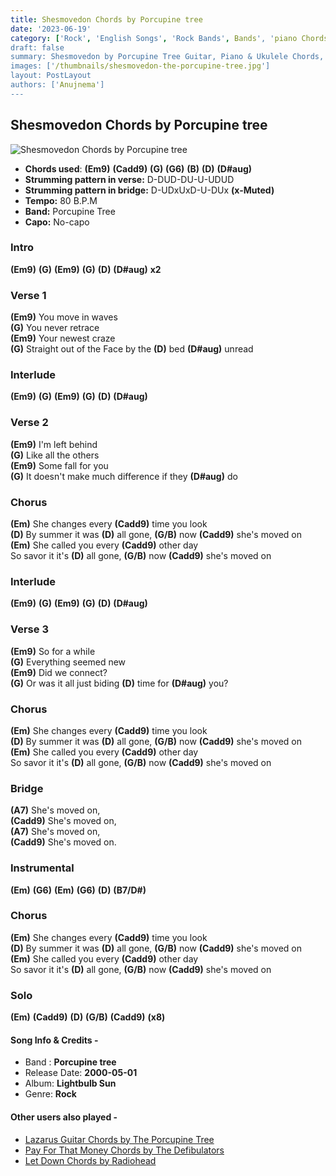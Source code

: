 ```yaml
---
title: Shesmovedon Chords by Porcupine tree
date: '2023-06-19'
category: ['Rock', 'English Songs', 'Rock Bands', Bands', 'piano Chords']
draft: false
summary: Shesmovedon by Porcupine Tree Guitar, Piano & Ukulele Chords, Chords used - (Em9) (Cadd9) (G) (G6) (B) (D) (D#aug), Capo - No Capo, Key - Em
images: ['/thumbnails/shesmovedon-the-porcupine-tree.jpg']
layout: PostLayout
authors: ['Anujnema']
---
```


## Shesmovedon Chords by Porcupine tree

![Shesmovedon Chords by Porcupine tree](/thumbnails/shesmovedon-the-porcupine-tree.jpg)

- **Chords used**: **(Em9)** **(Cadd9)** **(G)** **(G6)** **(B)** **(D)** **(D#aug)**
- **Strumming pattern in verse:** D-DUD-DU-U-UDUD
- **Strumming pattern in bridge:** D-UDxUxD-U-DUx **(x-Muted)**
- **Tempo:** 80 B.P.M
- **Band:** Porcupine Tree
- **Capo:** No-capo

### Intro

**(Em9)** **(G)** **(Em9)** **(G)** **(D)** **(D#aug)** **x2**

### Verse 1

**(Em9)** You move in waves\
**(G)** You never retrace\
**(Em9)** Your newest craze\
**(G)** Straight out of the Face by the **(D)** bed **(D#aug)** unread

### Interlude

**(Em9)** **(G)** **(Em9)** **(G)** **(D)** **(D#aug)**

### Verse 2

**(Em9)** I'm left behind\
**(G)** Like all the others\
**(Em9)** Some fall for you\
**(G)** It doesn't make much difference if they **(D#aug)** do

### Chorus

**(Em)** She changes every **(Cadd9)** time you look\
**(D)** By summer it was **(D)** all gone, **(G/B)** now **(Cadd9)** she's moved on\
**(Em)** She called you every **(Cadd9)** other day\
So savor it it's **(D)** all gone, **(G/B)** now **(Cadd9)** she's moved on

### Interlude

**(Em9)** **(G)** **(Em9)** **(G)** **(D)** **(D#aug)**

### Verse 3

**(Em9)** So for a while\
**(G)** Everything seemed new\
**(Em9)** Did we connect?\
**(G)** Or was it all just biding **(D)** time for **(D#aug)** you?

### Chorus

**(Em)** She changes every **(Cadd9)** time you look\
**(D)** By summer it was **(D)** all gone, **(G/B)** now **(Cadd9)** she's moved on\
**(Em)** She called you every **(Cadd9)** other day\
So savor it it's **(D)** all gone, **(G/B)** now **(Cadd9)** she's moved on

### Bridge

**(A7)** She's moved on,\
**(Cadd9)** She's moved on,\
**(A7)** She's moved on,\
**(Cadd9)** She's moved on.

### Instrumental

**(Em)** **(G6)** **(Em)** **(G6)** **(D)** **(B7/D#)**

### Chorus

**(Em)** She changes every **(Cadd9)** time you look\
**(D)** By summer it was **(D)** all gone, **(G/B)** now **(Cadd9)** she's moved on\
**(Em)** She called you every **(Cadd9)** other day\
So savor it it's **(D)** all gone, **(G/B)** now **(Cadd9)** she's moved on

### Solo

**(Em)** **(Cadd9)** **(D)** **(G/B)** **(Cadd9)** **(x8)**

#### **Song Info & Credits -**

- Band : **Porcupine tree**
- Release Date: **2000-05-01**
- Album: **Lightbulb Sun**
- Genre: **Rock**

#### Other users also played -

- [Lazarus Guitar Chords by The Porcupine Tree](https://www.chordsco.com/chords/lazarus-guitar-chords-by-the-porcupine-tree)
- [Pay For That Money Chords by The Defibulators](https://www.chordsco.com/chords/pay-for-that-money-chords-by-the-defibulators-coffeezilla-outro-song)
- [Let Down Chords by Radiohead](https://www.chordsco.com/chords/let-down-chords-by-radiohead)
